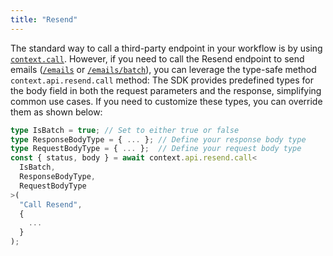 ```yaml
---
title: "Resend"
---
```

The standard way to call a third-party endpoint in your workflow is by using [`context.call`](/workflow/basics/context#context-call).
However, if you need to call the Resend endpoint to send emails ([`/emails`](https://resend.com/docs/api-reference/emails/send-email) or [`/emails/batch`](https://resend.com/docs/api-reference/emails/send-batch-emails)), you can leverage the type-safe method `context.api.resend.call` method:
The SDK provides predefined types for the body field in both the request parameters and the response, simplifying common use cases. If you need to customize these types, you can override them as shown below:
```ts
type IsBatch = true; // Set to either true or false
type ResponseBodyType = { ... }; // Define your response body type
type RequestBodyType = { ... };  // Define your request body type
const { status, body } = await context.api.resend.call<
  IsBatch,
  ResponseBodyType,
  RequestBodyType
>(
  "Call Resend",
  {
    ...
  }
);
```